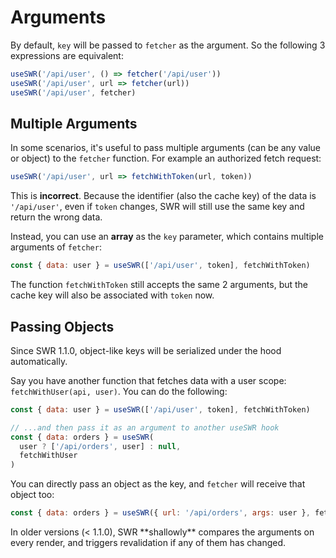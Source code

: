 
# Arguments

By default, `key` will be passed to `fetcher` as the argument. So the following
3 expressions are equivalent:

```js
useSWR('/api/user', () => fetcher('/api/user'))
useSWR('/api/user', url => fetcher(url))
useSWR('/api/user', fetcher)
```

## Multiple Arguments

In some scenarios, it's useful to pass multiple arguments (can be any value or
object) to the `fetcher` function. For example an authorized fetch request:

```js
useSWR('/api/user', url => fetchWithToken(url, token))
```

This is **incorrect**. Because the identifier (also the cache key) of the data
is `'/api/user'`, even if `token` changes, SWR will still use the same key and
return the wrong data.

Instead, you can use an **array** as the `key` parameter, which contains
multiple arguments of `fetcher`:

```js
const { data: user } = useSWR(['/api/user', token], fetchWithToken)
```

The function `fetchWithToken` still accepts the same 2 arguments, but the cache
key will also be associated with `token` now.

## Passing Objects

<Callout>
  Since SWR 1.1.0, object-like keys will be serialized under the hood
  automatically.
</Callout>

Say you have another function that fetches data with a user scope:
`fetchWithUser(api, user)`. You can do the following:

```js
const { data: user } = useSWR(['/api/user', token], fetchWithToken)

// ...and then pass it as an argument to another useSWR hook
const { data: orders } = useSWR(
  user ? ['/api/orders', user] : null,
  fetchWithUser
)
```

You can directly pass an object as the key, and `fetcher` will receive that
object too:

```js
const { data: orders } = useSWR({ url: '/api/orders', args: user }, fetcher)
```

<Callout type="warning">
  In older versions (< 1.1.0), SWR **shallowly** compares the arguments on every render, and triggers revalidation if any of them has changed.
</Callout>
